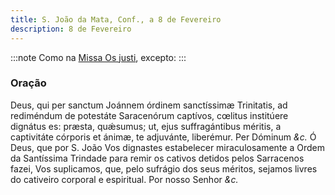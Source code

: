 ```yaml
---
title: S. João da Mata, Conf., a 8 de Fevereiro
description: 8 de Fevereiro
---
```


:::note
Como na [Missa Os justi](/missal/comum/14confessoresnaopontifices1), excepto:
:::

### Oração

<div class="grid grid-cols-2 gap-5">
  <span class="text-justify">
    Deus, qui per sanctum Joánnem órdinem sanctíssimæ Trinitatis, ad rediméndum
    de potestáte Saracenórum captívos, cœlitus institúere dignátus es: præsta,
    quǽsumus; ut, ejus suffragántibus méritis, a captivitáte córporis et ánimæ,
    te adjuvánte, liberémur. Per Dóminum <em>&c.</em>
  </span>
  <span class="text-justify">
    Ó Deus, que por S. João Vos dignastes estabelecer miraculosamente a Ordem da
    Santíssima Trindade para remir os cativos detidos pelos Sarracenos fazei,
    Vos suplicamos, que, pelo sufrágio dos seus méritos, sejamos livres do
    cativeiro corporal e espiritual. Por nosso Senhor <em>&c.</em>
  </span>
</div>
